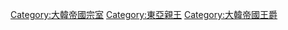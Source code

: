 [[Category:大韓帝國宗室|Category:大韓帝國宗室]]
[[Category:東亞親王|Category:東亞親王]]
[[Category:大韓帝國王爵|Category:大韓帝國王爵]]